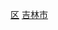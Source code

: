{{Catnav|頁面分類|...|市辖区|吉林市辖区}}
{{Catnav|頁面分類|...|吉林县级行政区|吉林市县级行政区}}
{{Catnav|頁面分類|...|吉林地级市|吉林市|吉林市行政区划|吉林市县级行政区}}
{{catmore|船营区|吉林市船营区}}

[[Category:吉林市县级行政区|区]]
[[Category:吉林市辖区|吉林市]]